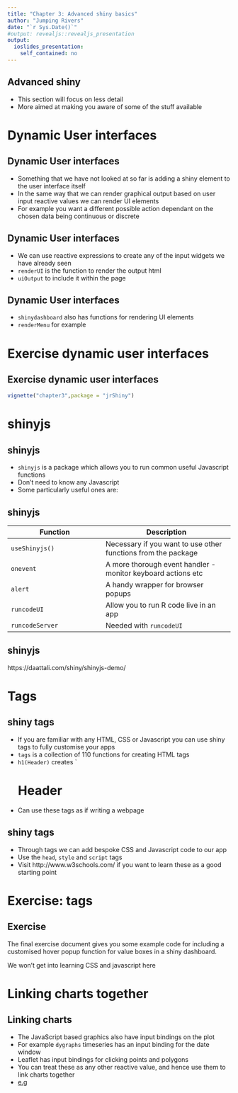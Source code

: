 ```yaml
---
title: "Chapter 3: Advanced shiny basics"
author: "Jumping Rivers"
date: "`r Sys.Date()`"
#output: revealjs::revealjs_presentation
output: 
  ioslides_presentation: 
    self_contained: no
---
```

<!--
%\VignetteEngine{knitr::rmarkdown}
%\VignetteIndexEntry{Chapter 6 Slides}
-->

## Advanced shiny

  * This section will focus on less detail
  * More aimed at making you aware of some of the stuff available
  
# Dynamic User interfaces
## Dynamic User interfaces

  * Something that we have not looked at so far is adding a shiny element to the user interface itself
  * In the same way that we can render graphical output based on user input reactive values we can render UI elements
  * For example you want a different possible action dependant on the chosen data being continuous or discrete
  
## Dynamic User interfaces

  * We can use reactive expressions to create any of the input widgets we have already seen
  * `renderUI` is the function to render the output html
  * `uiOutput` to include it within the page
  
## Dynamic User interfaces

  * `shinydashboard` also has functions for rendering UI elements
  * `renderMenu` for example
  
# Exercise dynamic user interfaces
## Exercise dynamic user interfaces

```r
vignette("chapter3",package = "jrShiny")
```

# shinyjs

## shinyjs

  * `shinyjs` is a package which allows you to run common useful Javascript functions
  * Don't need to know any Javascript
  * Some particularly useful ones are:
  
## shinyjs

Function | Description
---------|------------
`useShinyjs()` | Necessary if you want to use other functions from the package
`onevent` | A more thorough event handler - monitor keyboard actions etc
`alert` | A handy wrapper for browser popups
`runcodeUI` | Allow you to run R code live in an app
`runcodeServer` | Needed with `runcodeUI`

## shinyjs

https://daattali.com/shiny/shinyjs-demo/

# Tags
## shiny tags

  * If you are familiar with any HTML, CSS or Javascript you can use shiny tags to fully customise your apps
  * `tags` is a collection of 110 functions for creating HTML tags
  * `h1(Header)` creates `<h1> Header </h1>
  * Can use these tags as if writing a webpage
  
## shiny tags

  * Through tags we can add bespoke CSS and Javascript code to our app
  * Use the `head`, `style` and `script` tags
  * Visit http://www.w3schools.com/ if you want to learn these as a good starting point
  
# Exercise: tags

## Exercise

The final exercise document gives you some example code for including a customised hover popup function for value boxes in a shiny dashboard. 

We won't get into learning CSS and javascript here

# Linking charts together

## Linking charts

  * The JavaScript based graphics also have input bindings on the plot
  * For example `dygraphs` timeseries has an input binding for the date window
  * Leaflet has input bindings for clicking points and polygons
  * You can treat these as any other reactive value, and hence use them to link charts together
  * [e.g](./R/temp/tmp.R)

<!-- ## googleVis -->

<!--   * I came across a package called googleVis a few months ago -->
<!--   * Motion Chart https://cran.r-project.org/web/packages/googleVis/vignettes/googleVis_examples.html -->
  



